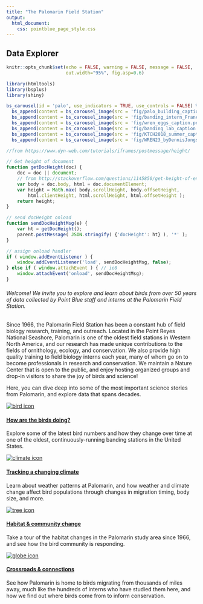 ```yaml
---
title: "The Palomarin Field Station"
output: 
  html_document:
    css: pointblue_page_style.css
---
```

## Data Explorer

```r
knitr::opts_chunk$set(echo = FALSE, warning = FALSE, message = FALSE, 
                      out.width="95%", fig.asp=0.6)

library(htmltools)
library(bsplus)
library(shiny)

bs_carousel(id = 'palo', use_indicators = TRUE, use_controls = FALSE) %>% 
  bs_append(content = bs_carousel_image(src = 'fig/palo_building_caption.png')) %>% 
  bs_append(content = bs_carousel_image(src = 'fig/banding_intern_Francoise_caption.png')) %>% 
  bs_append(content = bs_carousel_image(src = 'fig/wren_eggs_caption.png')) %>% 
  bs_append(content = bs_carousel_image(src = 'fig/banding_lab_caption.png')) %>% 
  bs_append(content = bs_carousel_image(src = 'fig/KTCH2018_summer_caption.png')) %>% 
  bs_append(content = bs_carousel_image(src = 'fig/WREN23_byDennisJongsomjit_caption.png'))

```

```js
//from https://www.dyn-web.com/tutorials/iframes/postmessage/height/

// Get height of document
function getDocHeight(doc) {
    doc = doc || document;
    // from http://stackoverflow.com/questions/1145850/get-height-of-entire-document-with-javascript
    var body = doc.body, html = doc.documentElement;
    var height = Math.max( body.scrollHeight, body.offsetHeight, 
        html.clientHeight, html.scrollHeight, html.offsetHeight );
    return height;
}

// send docHeight onload
function sendDocHeightMsg(e) {
    var ht = getDocHeight();
    parent.postMessage( JSON.stringify( {'docHeight': ht} ), '*' );
}

// assign onload handler 
if ( window.addEventListener ) {
    window.addEventListener('load', sendDocHeightMsg, false);
} else if ( window.attachEvent ) { // ie8
    window.attachEvent('onload', sendDocHeightMsg);
}
```

###### Welcome! We invite you to explore and learn about birds from over 50 years of data collected by Point Blue staff and interns at the Palomarin Field Station. 
 
Since 1966, the Palomarin Field Station has been a constant hub of field biology research, training, and outreach. Located in the Point Reyes National Seashore, Palomarin is one of the oldest field stations in Western North America, and our research has made unique contributions to the fields of ornithology, ecology, and conservation. We also provide high quality training to field biology interns each year, many of whom go on to become professionals in research and conservation. We maintain a Nature Center that is open to the public, and enjoy hosting organized groups and drop-in visitors to share the joy of birds and science!

Here, you can dive deep into some of the most important science stories from Palomarin, and explore data that spans decades.

<div class="row">  
<div class="column-margin">  
[![](../images/icons/nature_stewardship.png "bird icon"){#icon}](https://www.pointblue.org/our-work/keystone-datasets/how-are-the-birds-doing/){target="_parent"}  

#### [How are the birds doing?](https://www.pointblue.org/our-work/keystone-datasets/how-are-the-birds-doing/){target="_parent"}  

Explore some of the latest bird numbers and how they change over time at one of the oldest, continuously-running banding stations in the United States.  
</div>  
<div class="column-margin">  
[![](../images/icons/climate_change.png "climate icon"){#icon}](https://www.pointblue.org/our-work/keystone-datasets/tracking-a-changing-climate/){target="_parent"}
  
#### [Tracking a changing climate](https://www.pointblue.org/our-work/keystone-datasets/tracking-a-changing-climate/){target="_parent"}  

Learn about weather patterns at Palomarin, and how weather and climate change affect bird populations through changes in migration timing, body size, and more.  
</div>  
</div>
<div class="row">
<div class="column-margin">  
[![](../images/icons/ghg.png "tree icon"){#icon}](https://www.pointblue.org/our-work/keystone-datasets/habitat-and-community-change/){target="_parent"}

#### [Habitat & community change](https://www.pointblue.org/our-work/keystone-datasets/habitat-and-community-change/){target="_parent"}  

Take a tour of the habitat changes in the Palomarin study area since 1966, and see how the bird community is responding.  
</div>  
<div class="column-margin">  
[![](../images/icons/conservation.png "globe icon"){#icon}](https://www.pointblue.org/our-work/keystone-datasets/crossroads-and-connections/){target="_parent"}

#### [Crossroads & connections](https://www.pointblue.org/our-work/keystone-datasets/crossroads-and-connections/){target="_parent"}  

See how Palomarin is home to birds migrating from thousands of miles away, much like the hundreds of interns who have studied them here, and how we find out where birds come from to inform conservation.  
</div>  
</div>  